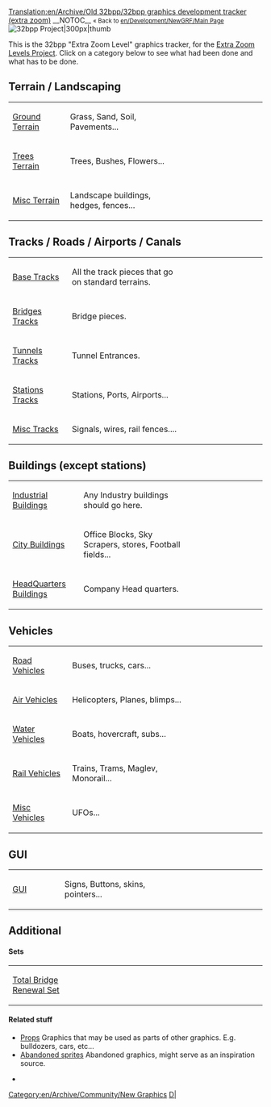 [[Translation:en/Archive/Old 32bpp/32bpp graphics development tracker (extra zoom)]]
__NOTOC__
<small>« Back to [[en/Development/NewGRF/Main Page]]</small>  [[File:en/Archive/Old 32bpp/OpenTTD 32bpp.png|32bpp Project|300px|thumb]]


This is the 32bpp "Extra Zoom Level" graphics tracker, for the [[en/Community/NewGRF/Playing with 32 bpp graphics|Extra Zoom Levels Project]].
Click on a category below to see what had been done and what has to be done.


  



==Terrain / Landscaping==
{| style="background:#FFFFFF; text-align:left"
|width="150"|[[en/Archive/Old 32bpp/Ground Terrain (New Graphics)|Ground Terrain]] 
|width="380"|Grass, Sand, Soil, Pavements...
|width="300"|{{en/Archive/Old 32bpp/Progress bar 32bpp tracker|ground terrain|style=font-size:75%;}}
|-
|[[en/Archive/Old 32bpp/Trees Terrain (New Graphics)|Trees Terrain]]
|Trees, Bushes, Flowers...
|{{en/Archive/Old 32bpp/Progress bar 32bpp tracker|trees terrain|style=font-size:75%;}}
|-
|[[en/Archive/Old 32bpp/Misc Terrain (New Graphics)|Misc Terrain]]
|Landscape buildings, hedges, fences...
|{{en/Archive/Old 32bpp/Progress bar 32bpp tracker|misc terrain|style=font-size:75%;}}
|}

==Tracks / Roads / Airports / Canals==
{| style="background:#FFFFFF; text-align:left"
|width="150"|[[en/Archive/Old 32bpp/Base Tracks (New Graphics)|Base Tracks]] 
|width="380"|All the track pieces that go on standard terrains.
|width="300"|{{en/Archive/Old 32bpp/Progress bar 32bpp tracker|base tracks|style=font-size:75%;}}
|-
|[[en/Archive/Old 32bpp/Bridges Tracks (New Graphics)|Bridges Tracks]]
|Bridge pieces.
|{{en/Archive/Old 32bpp/Progress bar 32bpp tracker|bridges tracks|style=font-size:75%;}}
|-
|[[en/Archive/Old 32bpp/Tunnels Tracks (New Graphics)|Tunnels Tracks]]
|Tunnel Entrances.
|{{en/Archive/Old 32bpp/Progress bar 32bpp tracker|tunnels tracks|style=font-size:75%;}}
|-
|[[en/Archive/Old 32bpp/Stations Tracks (New Graphics)|Stations Tracks]]
|Stations, Ports, Airports...
|{{en/Archive/Old 32bpp/Progress bar 32bpp tracker|stations tracks|style=font-size:75%;}}
|-
|[[en/Archive/Old 32bpp/Misc Tracks (New Graphics)|Misc Tracks]]
|Signals, wires, rail fences....
|{{en/Archive/Old 32bpp/Progress bar 32bpp tracker|misc tracks|style=font-size:75%;}}
|}

==Buildings (except stations)==
{| style="background:#FFFFFF; text-align:left"
|width="150"|[[en/Archive/Old 32bpp/Industrial Buildings (New Graphics)|Industrial Buildings]]
|width="380"|Any Industry buildings should go here.
|width="300"|{{en/Archive/Old 32bpp/Progress bar 32bpp tracker|industrial|style=font-size:75%;}}
|-
|[[en/Archive/Old 32bpp/City Buildings (New Graphics)|City Buildings]]
|Office Blocks, Sky Scrapers, stores, Football fields...
|{{en/Archive/Old 32bpp/Progress bar 32bpp tracker|city buildings|style=font-size:75%;}}
|-
|[[en/Archive/Old 32bpp/HeadQuarters Buildings (New Graphics)|HeadQuarters Buildings]]
|Company Head quarters.
|{{en/Archive/Old 32bpp/Progress bar 32bpp tracker|headquarter|style=font-size:75%;}}
|}

==Vehicles==
{| style="background:#FFFFFF; text-align:left"
|width="150"|[[en/Archive/Old 32bpp/Road Vehicles (New Graphics)|Road Vehicles]]
|width="380"|Buses, trucks, cars...
|width="300"|{{en/Archive/Old 32bpp/Progress bar 32bpp tracker|road vehicles|style=font-size:75%;}}
|-
|[[en/Archive/Old 32bpp/Air Vehicles (New Graphics)|Air Vehicles]]
|Helicopters, Planes, blimps...
|{{en/Archive/Old 32bpp/Progress bar 32bpp tracker|air vehicles|style=font-size:75%;}}
|-
|[[en/Archive/Old 32bpp/Water Vehicles (New Graphics)|Water Vehicles]]
|Boats, hovercraft, subs...
|{{en/Archive/Old 32bpp/Progress bar 32bpp tracker|water vehicles|style=font-size:75%;}}
|-
|[[en/Archive/Old 32bpp/Rail Vehicles (New Graphics)|Rail Vehicles]]
|Trains, Trams, Maglev, Monorail...
|{{en/Archive/Old 32bpp/Progress bar 32bpp tracker|rail vehicles|style=font-size:75%;}}
|-
|[[en/Archive/Old 32bpp/Misc Vehicles (New Graphics)|Misc Vehicles]]
|UFOs...
|{{en/Archive/Old 32bpp/Progress bar 32bpp tracker|misc tracks|style=font-size:75%;}}
|}

==GUI==
{| style="background:#FFFFFF; text-align:left"
|width="150"|[[en/Archive/Old 32bpp/GUI (New Graphics)|GUI]]
|width="380"|Signs, Buttons, skins, pointers... <!-- No faces? -->
|width="300"|{{en/Archive/Old 32bpp/Progress bar 32bpp tracker|gui|style=font-size:75%;}}
|}

==Additional==
==== Sets ====
{| style="background:#FFFFFF; text-align:left"
|width="150"|[[en/Archive/Old 32bpp/32bpp graphics for Total Bridge Renewal Set|Total Bridge Renewal Set]]
|width="380"|
|width="300"|{{en/Archive/Old 32bpp/Progress bar 32bpp tracker|total bridge renewal set|style=font-size:75%;}}
|}

====Related stuff====
* [[en/Archive/Old 32bpp/Props (New Graphics)|Props]] Graphics that may be used as parts of other graphics. E.g. bulldozers, cars, etc...
* [[en/Archive/Old 32bpp/32bpp abandoned buildings|Abandoned sprites]] Abandoned graphics, might serve as an inspiration source.


{{en/Archive/Old 32bpp/Navbox Graphics Development}}

* [[Category:en/Archive/Community/New Graphics]][[Category:en/Archive/Old 32bpp/32bpp Graphics Developer resources|D|]]